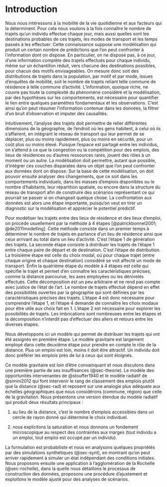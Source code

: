 # Introduction {.unnumbered}

Nous nous intéressons à la mobilité de la vie quotidienne et aux facteurs qui la déterminent.
Pour cela nous voulons à la fois connaître le nombre de trajets qu'un individu effectue chaque jour, mais aussi quelles sont les destinations probables de ces trajets, les modes de transport et les temps passés à les effectuer.
Cette connaissance suppose une modélisation qui produit un certain nombre de prédictions que l'on peut confronter à l'information dont on dispose.
En particulier, on ne dispose pas, à ce jour, d'une information complète des trajets effectués pour chaque individu, même sur un échantillon réduit, vers chacune des destinations possibles, pour chacun des motifs envisageables.
On mesure donc soit des distributions de trajets dans la population, par motif et par mode, issues d'enquêtes de mobilité, soit le nombre de trajets reliant telle commune de résidence à telle commune d'activité.
L'information, quoique riche, ne couvre pas toute la complexité du phénomène considéré et la modélisation, par des hypothèses sur les comportements, est nécessaire pour quantifier le lien entre quelques paramètres fondamentaux et les observations.
C'est ainsi qu'on peut résumer l'information contenue dans les données, la filtrer d'un bruit d'observation et imputer des causalités.

Intuitivement, l'analyse des trajets doit permettre de relier différentes dimensions de la géographie, de l'endroit où les gens habitent, à celui où ils s'affairent, en intégrant le réseau de transport qui leur permet de se déplacer, plus ou moins rapidement, plus ou moins en sécurité, pour un coût plus ou moins élevé.
Puisque l'espace est partagé entre les individus, on s'attend à ce que la congestion ou la compétition pour des emplois, des lieux de résidences ou d'autres ressources rares, jouent des rôles à un moment ou un autre.
La modélisation doit permettre, autant que possible, d'intégrer ces couches disparates dans un objet que l'on peut confronter aux données dont on dispose.
Sur la base de cette modélisation, on doit pouvoir ensuite analyser des changements, que ce soit dans les comportements individuels, dans les masses d'emplois disponibles ou le nombre d'habitants, leur répartition spatiale, ou encore dans la structure du réseau de transport afin de construire des scénarios représentant ce qui pourrait se passer si on changeait quelque chose.
La confrontation aux données est alors une étape importante, puisqu'on veut en tirer un diagnostic sur la modélisation et apprécier le potentiel prédictif.

Pour modéliser les trajets entre des lieux de résidence et des lieux d'emploi, on procède usuellement par la méthode à 4 étapes [@patrickbonnel2001; @de2011modelling].
Cette méthode consiste dans un premier temps à déterminer le nombre de trajets en partance d'un lieu de résidence ainsi que ceux arrivant au total dans un lieu d'activité.
C'est l'étape 1 de génération des trajets.
La seconde étape consiste à distribuer les trajets de l'étape 1 entre chaque paire de départ et de destination.
C'est l'étape de distribution.
La troisième étape est celle du choix modal, où pour chaque trajet (entre chaque origine et chaque destination) considéré se voit affecté un mode de transport.
Enfin la quatrième étape du modèle à 4 étapes est celle qui spécifie le trajet et permet d'en connaître les caractéristiques précises, comme la distance parcourue, les axes employées ou les dénivelés effectués.
Cette décomposition est un peu arbitraire et ne rend pas compte avec justice de l'état de l'art.
Le nombre de trajets effectué dépend en effet des possibilités ouvertes par la géographie qui sont définies par les caractéristiques précises des trajets.
L'étape 4 est donc nécessaire pour comprendre l'étape 1, et l'étape 4 demande de connaître les choix modaux pour être utile aux choix fait en 1.
L'étape 2 est nécessaire pour explorer les possibilités de trajets.
Les imbrications sont nombreuses entre les étapes et la décomposition n'interdit pas d'effectuer des allers et retours entre les diverses étapes.

Nous développons ici un modèle qui permet de distribuer les trajets qui ont été assignés en première étape.
Le modèle gravitaire est largement employé dans cette deuxième étape pour prendre en compte le rôle de la distance.
Plus un emploi est loin, moins il doit être attractif.
Un individu doit donc préférer les emplois près de lui à ceux qui sont éloignés.

Ce modèle gravitaire est loin d'être convainquant et nous discutons dans une première partie de ses insuffisances (@sec-theorie).
Le modèle des opportunités intervenantes de @stouffer1940 et le modèle radiatif de @simini2012 qui font intervenir le rang de classement des emplois plutôt que la distance (@sec-rad) et reposent sur une analogie plus adéquate aux échelles géographiques que nous considérons (commune, région) que celle de la gravitation.
Nous présentons une version étendue du modèle radiatif qui produit deux résultats principaux :

1.  au lieu de la distance, c'est le nombre d'emplois accessibles dans un cercle de rayon donné qui détermine le choix individuel.

2.  nous explicitons la saturation et nous donnons un fondement microscopique au respect des contraintes aux marges (tout individu a un emploi, tout emploi est occupé par un individu).

La formulation est probabiliste et nous en analysons quelques propriétés par des simulations synthétiques (@sec-synt), en montrant qu'on peut arriver rapidement à simuler un état indépendant des conditions initiales.
Nous proposons ensuite une application à l'agglomération de la Rochelle (@sec-rochelle), dans la quelle nous détaillons le processus de construction des données, proposons une procédure d'ajustement et exploitons le modèle ajusté pour des analyses de scénarios.
